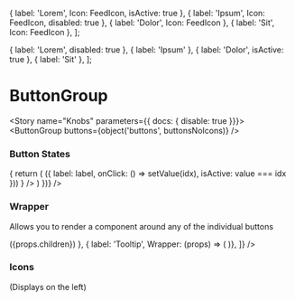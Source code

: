 


  { label: 'Lorem', Icon: FeedIcon, isActive: true },
  { label: 'Ipsum', Icon: FeedIcon, disabled: true },
  { label: 'Dolor', Icon: FeedIcon },
  { label: 'Sit', Icon: FeedIcon },
];

  { label: 'Lorem', disabled: true },
  { label: 'Ipsum' },
  { label: 'Dolor', isActive: true },
  { label: 'Sit' },
];

<Meta title="Components/ButtonGroup" decorators={[withKnobs]} component={ButtonGroup} />

# ButtonGroup

<ImportPath component={ButtonGroup} section="interactive" />

<Story name="Knobs" parameters={{ docs: { disable: true }}}>
  <ButtonGroup buttons={object('buttons', buttonsNoIcons)} />
</Story>

<Preview isExpanded>
  <ButtonGroup
    buttons={[
      { label: 'Lorem', disabled: true },
      { label: 'Ipsum' },
      { label: 'Dolor', isActive: true }
    ]} 
  />
</Preview>

<Props of={ButtonGroup} />
<Props of={GroupButton} />

### Button States

<Preview>
  <Story name="States">
    <State
      initialValue={1}
      onChange={console.log}
      render={((value, setValue) => {
        return (
          <ButtonGroup
            buttons={
              ['Lorem', 'Sit', 'Ipsum'].map((label, idx) => ({
                label: label, onClick: () => setValue(idx), isActive: value === idx
              }))
            }
          />
        )
      })}
    />
  </Story>
</Preview>

### Wrapper
Allows you to render a component around any of the individual buttons

<Preview>
  <Story name="Wrapper">
    <ButtonGroup buttons={[
      { label: 'Updatable', Wrapper: (props) => (<Updatable message="42">{props.children}</Updatable>) },
      { label: 'Tooltip',  Wrapper: (props) => (
        <Tooltip trigger={props.children} message="hey" maxWidth={240} />
      )},
    ]} 
    />
  </Story>
</Preview>



### Icons
(Displays on the left)

<Preview>
  <Story name="Icons">
    <ButtonGroup buttons={[
      { label: 'Lorem', Icon: FeedIcon },
      { label: 'Sit', Icon: FeedIcon  },
    ]} />
  </Story>
</Preview>

